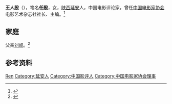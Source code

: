 '''王人殷'''（{{bd|1940年|}}），笔名'''任殷'''，女，[[陕西|陕西]][[延安|延安]]人，中国电影评论家，曾任[[中国电影家协会|中国电影家协会]]电影艺术杂志社社长、主编。<ref>{{Cite book|title=中国电影电视艺术家辞典|author=何厚桢主编|publisher=中国学术期刊（光盘版）电子杂志社|year=2007|isbn=|location=北京|pages=}}</ref>

== 家庭 ==
父亲[[刘岘_(版画家)|刘岘]]。<ref>{{Cite web|title=致敬！王人殷女士第六次向开封市博物馆捐赠文物|url=http://www.kfsbwg.com/html/2018/bhxl_1215/267.html|accessdate=2020-12-30|work=开封市博物馆}}</ref>

== 参考资料 ==
{{reflist}}

{{中国人物小作品}}
{{Navboxes 
| title  = 王人殷在[[中国电影家协会|中国电影家协会]]的职务
| list1  =
{{中国电影家协会第七届理事会}}
}}

{{Authority control}}
{{DEFAULTSORT:Wang王}}
[[Category:王姓|Ren]]
[[Category:延安人|Category:延安人]]
[[Category:中国影评人|Category:中国影评人]]
[[Category:中国电影家协会理事|Category:中国电影家协会理事]]